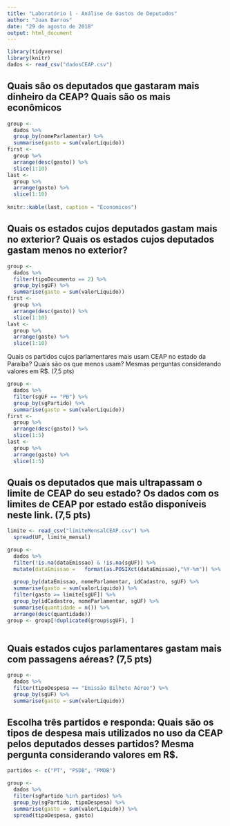 ```yaml
---
title: "Laboratório 1 - Análise de Gastos de Deputados"
author: "Juan Barros"
date: "29 de agosto de 2018"
output: html_document
---
```


```r
library(tidyverse)
library(knitr)
dados <- read_csv("dadosCEAP.csv")
```
## Quais são os deputados que gastaram mais dinheiro da CEAP? Quais são os mais econômicos

```r
group <- 
  dados %>%
  group_by(nomeParlamentar) %>%
  summarise(gasto = sum(valorLíquido))
first <- 
  group %>%
  arrange(desc(gasto)) %>%
  slice(1:10)
last <-
  group %>%
  arrange(gasto) %>%
  slice(1:10)
  
knitr::kable(last, caption = "Economicos")
```

## Quais os estados cujos deputados gastam mais no exterior? Quais os estados cujos deputados gastam menos no exterior? 
```r
group <- 
  dados %>%
  filter(tipoDocumento == 2) %>% 
  group_by(sgUF) %>%
  summarise(gasto = sum(valorLíquido))
first <- 
  group %>%
  arrange(desc(gasto)) %>%
  slice(1:10)
last <-
  group %>%
  arrange(gasto) %>%
  slice(1:10)

```

Quais os partidos cujos parlamentares mais usam CEAP no estado da Paraíba? Quais são os que menos usam? Mesmas perguntas considerando valores em R$. (7,5 pts)
```r
group <- 
  dados %>%
  filter(sgUF == "PB") %>% 
  group_by(sgPartido) %>%
  summarise(gasto = sum(valorLíquido)) 
first <- 
  group %>%
  arrange(desc(gasto)) %>%
  slice(1:5)
last <-
  group %>%
  arrange(gasto) %>%
  slice(1:5)

```

## Quais os deputados que mais ultrapassam o limite de CEAP do seu estado? Os dados com os limites de CEAP por estado estão disponíveis neste link. (7,5 pts)
```r
limite <- read_csv("limiteMensalCEAP.csv") %>% 
  spread(UF, limite_mensal)

group <- 
  dados %>%
  filter(!is.na(dataEmissao) & !is.na(sgUF)) %>% 
  mutate(dataEmissao =   format(as.POSIXct(dataEmissao),"%Y-%m")) %>% 
  
  group_by(dataEmissao, nomeParlamentar, idCadastro, sgUF) %>%
  summarise(gasto = sum(valorLíquido)) %>% 
  filter(gasto >= limite[sgUF]) %>% 
  group_by(idCadastro, nomeParlamentar, sgUF) %>% 
  summarise(quantidade = n()) %>% 
  arrange(desc(quantidade))
group <- group[!duplicated(group$sgUF), ]
  

```

## Quais estados cujos parlamentares gastam mais com passagens aéreas? (7,5 pts)
```r
group <- 
  dados %>%
  filter(tipoDespesa == "Emissão Bilhete Aéreo") %>% 
  group_by(sgUF) %>%
  summarise(gasto = sum(valorLíquido))

```

## Escolha três partidos e responda: Quais são os tipos de despesa mais utilizados no uso da CEAP pelos deputados desses partidos? Mesma pergunta considerando valores em R$. 
```r
partidos <- c("PT", "PSDB", "PMDB")

group <- 
  dados %>%
  filter(sgPartido %in% partidos) %>% 
  group_by(sgPartido, tipoDespesa) %>% 
  summarise(gasto = sum(valorLíquido)) %>% 
  spread(tipoDespesa, gasto)
```
